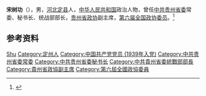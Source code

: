 '''宋树功'''（{{bd|1923年||1999年}}），男，[[河北|河北]][[定县|定县]]人，[[中华人民共和国|中华人民共和国]]政治人物，曾任[[中共贵州省委|中共贵州省委]]常委、秘书长、统战部部长，[[贵州省政协|贵州省政协]]副主席，[[第六届全国政协委员|第六届全国政协委员]]。<ref>{{Cite book|title=贵州百科全书|author=孙淦, 庹文升, 何仁仲主编|publisher=中国大百科全书出版社|year=2005|isbn=9787500074069|location=贵阳|pages=}}</ref>

== 参考资料 ==
{{reflist}}

{{中国人物小作品}}

{{Authority control}}
{{DEFAULTSORT:Song宋}}
[[Category:宋姓|Shu]]
[[Category:定州人|Category:定州人]]
[[Category:中国共产党党员_(1939年入党)|Category:中国共产党党员 (1939年入党)]]
[[Category:中共贵州省委常委|Category:中共贵州省委常委]]
[[Category:中共贵州省委秘书长|Category:中共贵州省委秘书长]]
[[Category:中共貴州省委統戰部部長|Category:中共貴州省委統戰部部長]]
[[Category:貴州省政協副主席|Category:貴州省政協副主席]]
[[Category:第六屆全國政協委員|Category:第六屆全國政協委員]]
